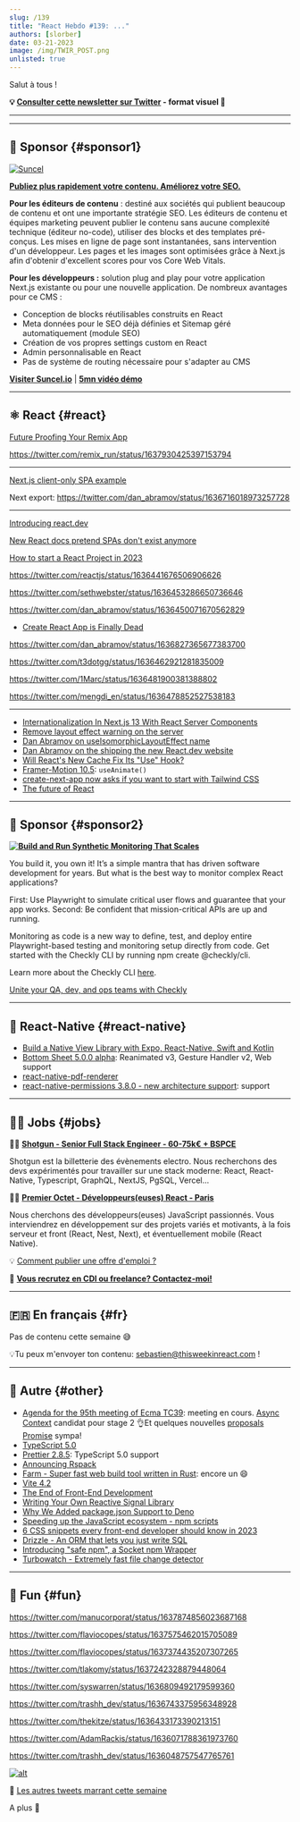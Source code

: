 ```yaml
---
slug: /139
title: "React Hebdo #139: ..."
authors: [slorber]
date: 03-21-2023
image: /img/TWIR_POST.png
unlisted: true
---
```


Salut à tous !

<Todo />

<!-- truncate -->

**💡 [Consulter cette newsletter sur Twitter](https://slo.im/thread) - format visuel 🎨**

---


<Support />

---

## 💸 Sponsor {#sponsor1}

[![Suncel](/emails/issues/136/suncel.jpg)](https://suncel.io/)

**[Publiez plus rapidement votre contenu. Améliorez votre SEO.](https://suncel.io/)**

**Pour les éditeurs de contenu** : destiné aux sociétés qui publient beaucoup de contenu et ont une importante stratégie SEO. Les éditeurs de contenu et équipes marketing peuvent publier le contenu sans aucune complexité technique (éditeur no-code), utiliser des blocks et des templates pré-conçus. Les mises en ligne de page sont instantanées, sans intervention d'un développeur. Les pages et les images sont optimisées grâce à Next.js afin d'obtenir d'excellent scores pour vos Core Web Vitals.

**Pour les développeurs :** solution plug and play pour votre application Next.js existante ou pour une nouvelle application. De nombreux avantages pour ce CMS :

- Conception de blocks réutilisables construits en React
- Meta données pour le SEO déjà définies et Sitemap géré automatiquement (module SEO)
- Création de vos propres settings custom en React
- Admin personnalisable en React
- Pas de système de routing nécessaire pour s'adapter au CMS

**[Visiter Suncel.io](https://suncel.io/)** | **[5mn vidéo démo](https://www.youtube.com/watch?v=LUupLEZKp3w)**

---

## ⚛️ React {#react}

[Future Proofing Your Remix App](https://remix.run/blog/future-flags)

https://twitter.com/remix_run/status/1637930425397153794

---

[Next.js client-only SPA example](https://twitter.com/dan_abramov/status/1636886736784457734)

Next export: https://twitter.com/dan_abramov/status/1636716018973257728

---

[Introducing react.dev](https://react.dev/blog/2023/03/16/introducing-react-dev)

[New React docs pretend SPAs don't exist anymore](https://wasp-lang.dev/blog/2023/03/17/new-react-docs-pretend-spas-dont-exist)

[How to start a React Project in 2023](https://www.robinwieruch.de/react-starter/)

https://twitter.com/reactjs/status/1636441676506906626

https://twitter.com/sethwebster/status/1636453286650736646

https://twitter.com/dan_abramov/status/1636450071670562829

- [Create React App is Finally Dead](https://www.youtube.com/watch?v=M4CLvtCS2YU)

https://twitter.com/dan_abramov/status/1636827365677383700

https://twitter.com/t3dotgg/status/1636462921281835009

https://twitter.com/1Marc/status/1636481900381388802

https://twitter.com/mengdi_en/status/1636478852527538183

---

- [Internationalization In Next.js 13 With React Server Components](https://www.smashingmagazine.com/2023/03/internationalization-nextjs-13-react-server-components/)
- [Remove layout effect warning on the server](https://github.com/facebook/react/pull/26395)
- [Dan Abramov on useIsomorphicLayoutEffect name](https://twitter.com/dan_abramov/status/1636176793592905729)
- [Dan Abramov on the shipping the new React.dev website](https://twitter.com/dan_abramov/status/1638004334544707584)
- [Will React's New Cache Fix Its "Use" Hook?](https://www.youtube.com/watch?v=T3m-MZkuadU)
- [Framer-Motion 10.5](https://twitter.com/mattgperry/status/1636714500731592706): `useAnimate()`
- [create-next-app now asks if you want to start with Tailwind CSS](https://twitter.com/timneutkens/status/1636654046474805249)
- [The future of React](https://changelog.com/jsparty/267)

<SubscribeFormEmbed />

---

## 💸 Sponsor {#sponsor2}

**[![Build and Run Synthetic Monitoring That Scales](/emails/issues/134/checkly.jpg)](https://www.checklyhq.com/product/monitoring-as-code/?utm_medium=email&utm_source=newsletter&utm_campaign=this-week-in-react)**

You build it, you own it! It’s a simple mantra that has driven software development for years. But what is the best way to monitor complex React applications?

First: Use Playwright to simulate critical user flows and guarantee that your app works. Second: Be confident that mission-critical APIs are up and running.

Monitoring as code is a new way to define, test, and deploy entire Playwright-based testing and monitoring setup directly from code. Get started with the Checkly CLI by running npm create @checkly/cli.

Learn more about the Checkly CLI [here](https://www.checklyhq.com/docs/cli/?utm_medium=email&utm_source=newsletter&utm_campaign=this-week-in-react).

[Unite your QA, dev, and ops teams with Checkly](https://www.checklyhq.com/product/monitoring-as-code/?utm_medium=email&utm_source=newsletter&utm_campaign=this-week-in-react)


---

## 📱 React-Native {#react-native}

- [Build a Native View Library with Expo, React-Native, Swift and Kotlin](https://www.youtube.com/watch?v=c-tFADXScEI)
- [Bottom Sheet 5.0.0 alpha](https://twitter.com/gorhom/status/1637237501294268416): Reanimated v3, Gesture Handler v2, Web support
- [react-native-pdf-renderer](https://github.com/douglasjunior/react-native-pdf-renderer)
- [react-native-permissions 3.8.0 - new architecture support](https://github.com/zoontek/react-native-permissions/releases/tag/3.8.0): support

---

## 🧑‍💻 Jobs {#jobs}

🧑‍💼 [**Shotgun - Senior Full Stack Engineer - 60-75k€ + BSPCE**](https://shotgun.teamtailor.com/jobs/1981578-senior-full-stack-engineer)

Shotgun est la billetterie des évènements electro. Nous recherchons des devs expérimentés pour travailler sur une stack moderne: React, React-Native, Typescript, GraphQL, NextJS, PgSQL, Vercel...

🧑‍💼 [**Premier Octet - Développeurs(euses) React - Paris**](https://www.premieroctet.com/jobs)

Nous cherchons des développeurs(euses) JavaScript passionnés. Vous interviendrez en développement sur des projets variés et motivants, à la fois serveur et front (React, Nest, Next), et éventuellement mobile (React Native).

💡 [Comment publier une offre d'emploi ?](https://thisweekinreact.com/fr/sponsor)

🏢 **[Vous recrutez en CDI ou freelance? Contactez-moi!](https://qq4ph6n1rk0.typeform.com/to/qjSZ38dQ#email={{subscriber.email_address}})**

---

## 🇫🇷 En français {#fr}

Pas de contenu cette semaine 😅

💡Tu peux m'envoyer ton contenu: [sebastien@thisweekinreact.com](mailto:sebastien@thisweekinreact.com?subject=Contenu%20en%20fran%C3%A7ais) !

<Todo />

---

## 🔀 Autre {#other}

- [Agenda for the 95th meeting of Ecma TC39](https://github.com/tc39/agendas/blob/main/2023/03.md): meeting en cours. [Async Context](https://twitter.com/sebastienlorber/status/1620391460679065601) candidat pour stage 2 👌Et quelques nouvelles [proposals Promise](https://twitter.com/sebastienlorber/status/1638130215443390464) sympa!
- [TypeScript 5.0](https://twitter.com/typescript/status/1636416665071288321)
- [Prettier 2.8.5](https://twitter.com/PrettierCode/status/1637707276286062593): TypeScript 5.0 support
- [Announcing Rspack](https://www.rspack.dev/blog/announcement.html)
- [Farm - Super fast web build tool written in Rust](https://github.com/farm-fe/farm): encore un 😄
- [Vite 4.2](https://twitter.com/vite_js/status/1636362767744765952)
- [The End of Front-End Development](https://www.joshwcomeau.com/blog/the-end-of-frontend-development/)
- [Writing Your Own Reactive Signal Library](https://www.lksh.dev/blog/writing-your-own-reactive-signal-library/)
- [Why We Added package.json Support to Deno](https://deno.com/blog/package-json-support)
- [Speeding up the JavaScript ecosystem - npm scripts](https://marvinh.dev/blog/speeding-up-javascript-ecosystem-part-4/)
- [6 CSS snippets every front-end developer should know in 2023](https://web.dev/6-css-snippets-every-front-end-developer-should-know-in-2023/)
- [Drizzle - An ORM that lets you just write SQL](https://www.propelauth.com/post/drizzle-an-orm-that-lets-you-just-write-sql)
- [Introducing "safe npm", a Socket npm Wrapper](https://socket.dev/blog/introducing-safe-npm)
- [Turbowatch - Extremely fast file change detector](https://github.com/gajus/turbowatch)

---

## 🤭 Fun {#fun}

https://twitter.com/manucorporat/status/1637874856023687168

https://twitter.com/flaviocopes/status/1637575462015705089

https://twitter.com/flaviocopes/status/1637374435207307265

https://twitter.com/tlakomy/status/1637242328879448064

https://twitter.com/syswarren/status/1636809492179599360

https://twitter.com/trashh_dev/status/1636743375956348928

https://twitter.com/thekitze/status/1636433173390213151

https://twitter.com/AdamRackis/status/1636071788361973760

https://twitter.com/trashh_dev/status/1636048757547765761

[![alt](/emails/issues/122/meme.jpg)](https://twitter.com/TODOTODOTODOTODOTODOTODOTODOTODOTODOTODO)

🤣 [Les autres tweets marrant cette semaine](https://twitter.com/TODOTODOTODOTODOTODOTODOTODOTODOTODOTODO)

A plus 👋

